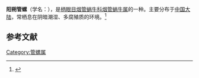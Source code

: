{{Speciesbox
| name = 阳朔管螺
| image = 
| image_width = 
| genus = Phaedusa
| species = yangshuoensis
| authority = Chen, 1994
}}
'''阳朔管螺'''（学名：''{{lang|la|Phaedusa yangshuoensis}}''），是[[柄眼目|柄眼目]][[烟管蜗牛科|烟管蜗牛科]][[烟管蜗牛属|烟管蜗牛属]]的一种。主要分布于[[中国大陆|中国大陆]]，常栖息在阴暗潮湿、多腐殖质的环境。<ref>{{cite web|url=http://shell.sinica.edu.tw/chinese/shellbase_detail.php?science_no=6316|title=国际贝库：阳朔管螺|publisher=台湾贝类资料库|accessdate=2009-08-11|archive-date=2016-03-04|archive-url=https://web.archive.org/web/20160304125744/http://shell.sinica.edu.tw/chinese/shellbase_detail.php?science_no=6316|dead-url=no}}</ref>

== 参考文献 ==
{{reflist}}

[[Category:管螺属|Category:管螺属]]